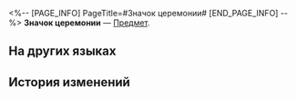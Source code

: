 <%-- [PAGE_INFO]
PageTitle=#Значок церемонии#
[END_PAGE_INFO] --%>
{{Предмет Инфобокс
|id          = 281025
|Изображение = Предмет Значок церемонии.png
|Тип         = 
|Инвентарь   = 
|Редкость    = 3
|Эффект      = 
|Описание    = Памятный значок, вручаемый победителю Церемонии боевых искусств. Можно использовать для обмена на награды.
}}
{{Описание|Бронзовый значок в форме меча.<br /><br />''«Этот жетон в форме меча символизирует воинскую доблесть сяньчжоуцев».''}}
'''Значок церемонии''' — [[Предмет]].

==На других языках==
{{На других языках
|en   = Wardance Sword Badge
|zhs  = 演武剑徽
|zht  = 演武劍徽
|ja   = 演武記念章
|ko   = 연무의 검
|es   = Insignia de espada de la ceremonia
|fr   = Insigne d'épée de la Danse martiale
|ru   = Значок церемонии
|th   = ตราดาบดวลยุทธ์
|vi   = Kiếm Huy Diễn Võ
|de   = Zeremonielles Abzeichen
|id   = Lencana Pedang Bela Diri
|pt   = Insígnia da Espada da Dança da Guerra
}}

==История изменений==
{{История изменений|3.5}}